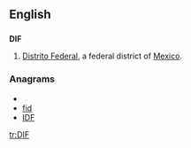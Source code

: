 ==English==
==={{abbreviation}}===
'''DIF'''
#[[Distrito Federal]], a federal district of [[Mexico]].

===Anagrams===
* {{alphagram|dfi}}
* [[fid#English|fid]]
* [[IDF#English|IDF]]


[[tr:DIF]]